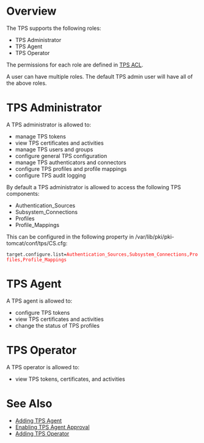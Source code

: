 = Overview =

The TPS supports the following roles:

* TPS Administrator
* TPS Agent
* TPS Operator

The permissions for each role are defined in [https://github.com/dogtagpki/pki/wiki/TPS-ACL TPS ACL].

A user can have multiple roles. The default TPS admin user will have all of the above roles.

= TPS Administrator =

A TPS administrator is allowed to:
* manage TPS tokens
* view TPS certificates and activities
* manage TPS users and groups
* configure general TPS configuration
* manage TPS authenticators and connectors
* configure TPS profiles and profile mappings
* configure TPS audit logging

By default a TPS administrator is allowed to access the following TPS components:
* Authentication_Sources
* Subsystem_Connections
* Profiles
* Profile_Mappings

This can be configured in the following property in /var/lib/pki/pki-tomcat/conf/tps/CS.cfg:

 target.configure.list=<font color="red">Authentication_Sources,Subsystem_Connections,Profiles,Profile_Mappings</font>

= TPS Agent =

A TPS agent is allowed to:
* configure TPS tokens
* view TPS certificates and activities
* change the status of TPS profiles

= TPS Operator =

A TPS operator is allowed to:
* view TPS tokens, certificates, and activities

= See Also =

* [https://github.com/dogtagpki/pki/wiki/Adding-TPS-Agent Adding TPS Agent]
* [https://github.com/dogtagpki/pki/wiki/Enabling-TPS-Agent-Approval Enabling TPS Agent Approval]
* [https://github.com/dogtagpki/pki/wiki/Adding-TPS-Operator Adding TPS Operator]